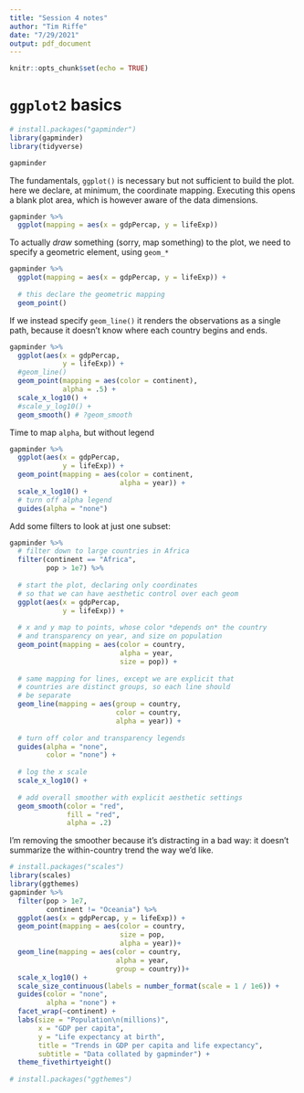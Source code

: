```yaml
---
title: "Session 4 notes"
author: "Tim Riffe"
date: "7/29/2021"
output: pdf_document
---
```


```r
knitr::opts_chunk$set(echo = TRUE)
```

# `ggplot2` basics

```r
# install.packages("gapminder")
library(gapminder)
library(tidyverse)

gapminder
```

The fundamentals, `ggplot()` is necessary but not sufficient to build the plot. here we declare, at minimum, the coordinate mapping. Executing this opens a blank plot area, which is however aware of the data dimensions.
```r
gapminder %>% 
  ggplot(mapping = aes(x = gdpPercap, y = lifeExp))
```

To actually *draw* something (sorry, map something) to the plot, we need to specify a geometric element, using `geom_*`
```r
gapminder %>% 
  ggplot(mapping = aes(x = gdpPercap, y = lifeExp)) +
  
  # this declare the geometric mapping
  geom_point()
```

If we instead specify `geom_line()` it renders the observations as a single path, because it doesn't know where each country begins and ends.
```r
gapminder %>% 
  ggplot(aes(x = gdpPercap, 
             y = lifeExp)) +
  #geom_line()
  geom_point(mapping = aes(color = continent), 
             alpha = .5) + 
  scale_x_log10() +
  #scale_y_log10() +
  geom_smooth() # ?geom_smooth
```

Time to map `alpha`, but without legend

```r
gapminder %>% 
  ggplot(aes(x = gdpPercap, 
             y = lifeExp)) +
  geom_point(mapping = aes(color = continent,
                           alpha = year)) +
  scale_x_log10() +
  # turn off alpha legend
  guides(alpha = "none")
```

Add some filters to look at just one subset:

```r
gapminder %>% 
  # filter down to large countries in Africa
  filter(continent == "Africa",
         pop > 1e7) %>% 
  
  # start the plot, declaring only coordinates
  # so that we can have aesthetic control over each geom
  ggplot(aes(x = gdpPercap,
             y = lifeExp)) +
  
  # x and y map to points, whose color *depends on* the country
  # and transparency on year, and size on population
  geom_point(mapping = aes(color = country,
                           alpha = year,
                           size = pop)) +
  
  # same mapping for lines, except we are explicit that 
  # countries are distinct groups, so each line should
  # be separate
  geom_line(mapping = aes(group = country,
                          color = country,
                          alpha = year)) +
  
  # turn off color and transparency legends
  guides(alpha = "none",
         color = "none") +
  
  # log the x scale
  scale_x_log10() +
  
  # add overall smoother with explicit aesthetic settings
  geom_smooth(color = "red",
              fill = "red",
              alpha = .2)
```

I'm removing the smoother because it's distracting in a bad way: it doesn't summarize the within-country trend the way we'd like.

```r
# install.packages("scales")
library(scales)
library(ggthemes)
gapminder %>% 
  filter(pop > 1e7,
         continent != "Oceania") %>% 
  ggplot(aes(x = gdpPercap, y = lifeExp)) +
  geom_point(mapping = aes(color = country,
                           size = pop,
                           alpha = year))+
  geom_line(mapping = aes(color = country,
                          alpha = year,
                          group = country))+
  scale_x_log10() + 
  scale_size_continuous(labels = number_format(scale = 1 / 1e6)) +
  guides(color = "none",
         alpha = "none") +
  facet_wrap(~continent) +
  labs(size = "Population\n(millions)",
       x = "GDP per capita",
       y = "Life expectancy at birth",
       title = "Trends in GDP per capita and life expectancy",
       subtitle = "Data collated by gapminder") +
  theme_fivethirtyeight()
  
# install.packages("ggthemes")

```











